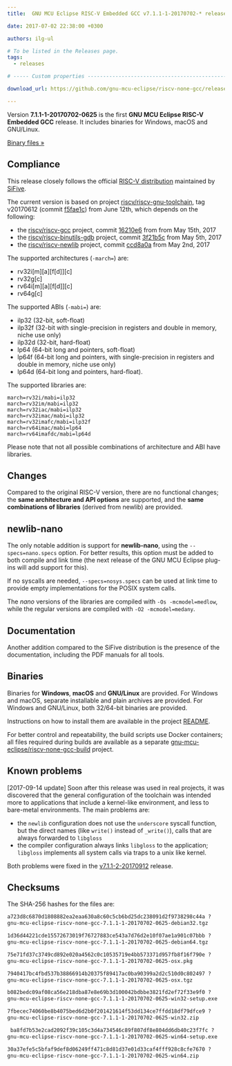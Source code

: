 ```yaml
---
title:  GNU MCU Eclipse RISC-V Embedded GCC v7.1.1-1-20170702-* released

date: 2017-07-02 22:38:00 +0300

authors: ilg-ul

# To be listed in the Releases page.
tags:
  - releases

# ----- Custom properties -----------------------------------------------------

download_url: https://github.com/gnu-mcu-eclipse/riscv-none-gcc/releases/tag/v7.1.1-1-20170702-0625/

---
```


Version **7.1.1-1-20170702-0625** is the first **GNU MCU Eclipse RISC-V Embedded GCC** release. It includes binaries for Windows, macOS and GNU/Linux.

<!-- truncate -->

<p><a href={ frontMatter.download_url }>Binary files »</a></p>

## Compliance

This release closely follows the official [RISC-V distribution](https://github.com/riscv/riscv-gcc) maintained by [SiFive](https://www.sifive.com).

The current version is based on project [riscv/riscv-gnu-toolchain](https://github.com/riscv/riscv-gnu-toolchain), tag v20170612 (commit [f5fae1c](https://github.com/riscv/riscv-gnu-toolchain/tree/f5fae1c27b2365da773816ddcd92f533867f28ec)) from June 12th, which depends on the following:

* the [riscv/riscv-gcc](https://github.com/riscv/riscv-gcc) project, commit [16210e6](https://github.com/riscv/riscv-gcc/commit/16210e6270e200cd4892a90ecef608906be3a130) from from May 15th, 2017
* the [riscv/riscv-binutils-gdb](https://github.com/riscv/riscv-binutils-gdb) project, commit [3f21b5c](https://github.com/riscv/riscv-binutils-gdb/commit/3f21b5c9675db61ef5462442b6a068d4a3da8aaf) from May 5th, 2017
* the [riscv/riscv-newlib](https://github.com/riscv/riscv-newlib) project, commit [ccd8a0a](https://github.com/riscv/riscv-newlib/commit/ccd8a0a4ffbbc00400892334eaf64a1616302b35) from May 2nd, 2017

The supported architectures (`-march=`) are:

* rv32i[m][a][f[d]][c]
* rv32g[c]
* rv64i[m][a][f[d]][c]
* rv64g[c]

The supported ABIs (`-mabi=`) are:

* ilp32 (32-bit, soft-float)
* ilp32f (32-bit with single-precision in registers and double in memory, niche use only)
* ilp32d (32-bit, hard-float)
* lp64 (64-bit long and pointers, soft-float)
* lp64f (64-bit long and pointers, with single-precision in registers and double in memory, niche use only)
* lp64d (64-bit long and pointers, hard-float).

The supported libraries are:

```console
march=rv32i/mabi=ilp32
march=rv32im/mabi=ilp32
march=rv32iac/mabi=ilp32
march=rv32imac/mabi=ilp32
march=rv32imafc/mabi=ilp32f
march=rv64imac/mabi=lp64
march=rv64imafdc/mabi=lp64d
```

Please note that not all possible combinations of architecture and ABI have libraries.

## Changes

Compared to the original RISC-V version, there are no functional changes; the **same architecture and API options** are supported, and the **same combinations of libraries** (derived from newlib) are provided.

## newlib-nano

The only notable addition is support for **newlib-nano**, using the `--specs=nano.specs` option. For better results, this option must be added to both compile and link time (the next release of the GNU MCU Eclipse plug-ins will add support for this).

If no syscalls are needed, `--specs=nosys.specs` can be used at link time to provide empty implementations for the POSIX system calls.

The _nano_ versions of the libraries are compiled with `-Os -mcmodel=medlow`, while the regular versions are compiled with `-O2 -mcmodel=medany`.

## Documentation

Another addition compared to the SiFive distribution is the presence of the documentation, including the PDF manuals for all tools.

## Binaries

Binaries for **Windows**, **macOS** and **GNU/Linux** are provided. For Windows and macOS, separate installable and plain archives are provided. For Windows and GNU/Linux, both 32/64-bit binaries are provided.

Instructions on how to install them are available in the project [README](https://github.com/xpack-dev-tools/riscv-none-embed-gcc-xpack).

For better control and repeatability, the build scripts use Docker containers; all files required during builds are available as a separate [gnu-mcu-eclipse/riscv-none-gcc-build](https://github.com/gnu-mcu-eclipse/riscv-none-gcc-build) project.

## Known problems

[2017-09-14 update] Soon after this release was used in real projects, it was discovered that the general configuration of the toolchain was intended more to applications that include a kernel-like environment, and less to bare-metal environments. The main problems are:

* the `newlib` configuration does not use the `underscore` syscall function, but the direct names (like `write()` instead of `_write()`), calls that are always forwarded to `libgloss`
* the compiler configuration always links `libgloss` to the application; `libgloss` implements all system calls via traps to a unix like kernel.

Both problems were fixed in the [v7.1.1-2-20170912](/blog/2017/09/13/riscv-none-gcc-v7-1-1-2-20170912-released/) release.

## Checksums

The SHA-256 hashes for the files are:

```txt
a723d8c6870d1808882ea2eaa630a8c60c5cb6bd25dc238091d2f9738298c44a ?
gnu-mcu-eclipse-riscv-none-gcc-7.1.1-1-20170702-0625-debian32.tgz

1d36d44221cde15572673019f76727883ce543a7d76d2e10f07ae1a901c07bbb ?
gnu-mcu-eclipse-riscv-none-gcc-7.1.1-1-20170702-0625-debian64.tgz

75e71fd37c3749cd892e020a4562c0c10535719e4bb573371d957fb8f16f790e ?
gnu-mcu-eclipse-riscv-none-gcc-7.1.1-1-20170702-0625-osx.pkg

7940417bc4fbd537b38866914b20375f89417ac0ba90399a2d2c510d0c802497 ?
gnu-mcu-eclipse-riscv-none-gcc-7.1.1-1-20170702-0625-osx.tgz

b082bedc09af08ca56e218dba87e8e69b3d100042bdbbe3821fd2ef72f33e9f0 ?
gnu-mcu-eclipse-riscv-none-gcc-7.1.1-1-20170702-0625-win32-setup.exe

7fbecec74060be8b4075bed6d2b0f201421614f53dd134ce7ffdd18df79dfce9 ?
gnu-mcu-eclipse-riscv-none-gcc-7.1.1-1-20170702-0625-win32.zip

 ba8fd7b53e2cad2092f39c105c3d4a734546c89f807df8e804dd6db40c23f7fc ?
gnu-mcu-eclipse-riscv-none-gcc-7.1.1-1-20170702-0625-win64-setup.exe

30a37efe5c5bfaf9def8d06249ff471c8d81d37e01d33caf4fff928c8cfe7670 ?
gnu-mcu-eclipse-riscv-none-gcc-7.1.1-1-20170702-0625-win64.zip
```
